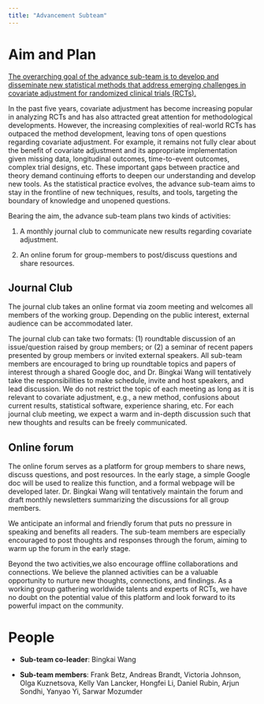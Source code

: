 ```yaml
---
title: "Advancement Subteam"
---
```


# Aim and Plan

[The overarching goal of the advance sub-team is to develop and disseminate new statistical methods that address emerging challenges in covariate adjustment for randomized clinical trials (RCTs).]{.underline}

In the past five years, covariate adjustment has become increasing popular in analyzing RCTs and has also attracted great attention for methodological developments. However, the increasing complexities of real-world RCTs has outpaced the method development, leaving tons of open questions regarding covariate adjustment. For example, it remains not fully clear about the benefit of covariate adjustment and its appropriate implementation given missing data, longitudinal outcomes, time-to-event outcomes, complex trial designs, etc. These important gaps between practice and theory demand continuing efforts to deepen our understanding and develop new tools. As the statistical practice evolves, the advance sub-team aims to stay in the frontline of new techniques, results, and tools, targeting the boundary of knowledge and unopened questions.

Bearing the aim, the advance sub-team plans two kinds of activities:

1.  A monthly journal club to communicate new results regarding covariate adjustment.

2.  An online forum for group-members to post/discuss questions and share resources.

## **Journal Club**

The journal club takes an online format via zoom meeting and welcomes all members of the working group. Depending on the public interest, external audience can be accommodated later.

The journal club can take two formats: (1) roundtable discussion of an issue/question raised by group members; or (2) a seminar of recent papers presented by group members or invited external speakers. All sub-team members are encouraged to bring up roundtable topics and papers of interest through a shared Google doc, and Dr. Bingkai Wang will tentatively take the responsibilities to make schedule, invite and host speakers, and lead discussion. We do not restrict the topic of each meeting as long as it is relevant to covariate adjustment, e.g., a new method, confusions about current results, statistical software, experience sharing, etc. For each journal club meeting, we expect a warm and in-depth discussion such that new thoughts and results can be freely communicated.

## **Online forum**

The online forum serves as a platform for group members to share news, discuss questions, and post resources. In the early stage, a simple Google doc will be used to realize this function, and a formal webpage will be developed later. Dr. Bingkai Wang will tentatively maintain the forum and draft monthly newsletters summarizing the discussions for all group members.

We anticipate an informal and friendly forum that puts no pressure in speaking and benefits all readers. The sub-team members are especially encouraged to post thoughts and responses through the forum, aiming to warm up the forum in the early stage.

Beyond the two activities,we also encourage offline collaborations and connections. We believe the planned activities can be a valuable opportunity to nurture new thoughts, connections, and findings. As a working group gathering worldwide talents and experts of RCTs, we have no doubt on the potential value of this platform and look forward to its powerful impact on the community.

# People

-   **Sub-team co-leader**: Bingkai Wang

-   **Sub-team members**: Frank Betz, Andreas Brandt, Victoria Johnson, Olga Kuznetsova, Kelly Van Lancker, Hongfei Li, Daniel Rubin, Arjun Sondhi, Yanyao Yi, Sarwar Mozumder
